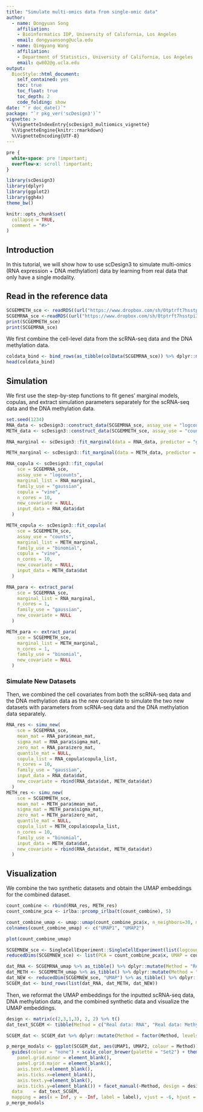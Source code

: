 ```yaml
---
title: "Simulate multi-omics data from single-omic data"
author: 
  - name: Dongyuan Song
    affiliation:
    - Bioinformatics IDP, University of California, Los Angeles
    email: dongyuansong@ucla.edu
  - name: Qingyang Wang
    affiliation:
    - Department of Statistics, University of California, Los Angeles
    email: qw802@g.ucla.edu
output: 
  BiocStyle::html_document:
    self_contained: yes
    toc: true
    toc_float: true
    toc_depth: 2
    code_folding: show
date: "`r doc_date()`"
package: "`r pkg_ver('scDesign3')`"
vignette: >
  %\VignetteIndexEntry{scDesign3_multiomics_vignette}
  %\VignetteEngine{knitr::rmarkdown}
  %\VignetteEncoding{UTF-8}  
---
```



```css
pre {
  white-space: pre !important;
  overflow-x: scroll !important;
}
```
```r
library(scDesign3)
library(dplyr)
library(ggplot2)
library(ggh4x)
theme_bw()
```

```r
knitr::opts_chunk$set(
  collapse = TRUE,
  comment = "#>"
)
```

## Introduction
In this tutorial, we will show how to use scDesign3 to simulate multi-omics (RNA expression + DNA methylation) data by learning from real data that only have a single modality.


## Read in the reference data
```r
SCGEMMETH_sce <- readRDS((url("https://www.dropbox.com/sh/0tptrft7hsstpi3/AAAo-79sEfTkvrEig0q4L5Oia/SCGEMMETH_sce.rds?raw=1")))
SCGEMRNA_sce <-readRDS((url("https://www.dropbox.com/sh/0tptrft7hsstpi3/AADEKgmZG4FsW5tdbu1fdYKda/SCGEMRNA_sce.rds?raw=1")))
print(SCGEMMETH_sce)
print(SCGEMRNA_sce)
```
We first combine the cell-level data from the scRNA-seq data and the DNA methylation data.
```r
coldata_bind <- bind_rows(as_tibble(colData(SCGEMRNA_sce)) %>% dplyr::mutate(Tech = "RNA"), as_tibble(colData(SCGEMMETH_sce)) %>% dplyr::mutate(Tech = "Methylation"))
head(coldata_bind)
```
## Simulation
We first use the step-by-step functions to fit genes' marginal models, copulas, and extract simulation parameters separately for the scRNA-seq data and the DNA methylation data.
```r
set.seed(1234)
RNA_data <- scDesign3::construct_data(SCGEMRNA_sce, assay_use = "logcounts", celltype = "cell_type", pseudotime = NULL, spatial = c("UMAP1_integrated", "UMAP2_integrated"), other_covariates = NULL, corr_by = c("UMAP1_integrated", "UMAP2_integrated"))
METH_data <- scDesign3::construct_data(SCGEMMETH_sce, assay_use = "counts", celltype = "cell_type", pseudotime = NULL, spatial = c("UMAP1_integrated", "UMAP2_integrated"), other_covariates = NULL, corr_by = c("UMAP1_integrated", "UMAP2_integrated"))
```
```r
RNA_marginal <- scDesign3::fit_marginal(data = RNA_data, predictor = "gene", mu_formula = "te(UMAP1_integrated, UMAP2_integrated, bs = 'cr', k = 10)", sigma_formula = "te(UMAP1_integrated, UMAP2_integrated, bs = 'cr', k = 5)", family_use = "gaussian", n_cores = 50, usebam = FALSE)
```
```r
METH_marginal <- scDesign3::fit_marginal(data = METH_data, predictor = "gene", mu_formula = "te(UMAP1_integrated, UMAP2_integrated, bs = 'cr', k = 10)", sigma_formula = "1", family_use = "binomial", n_cores = 10, usebam = FALSE)
```
```r
RNA_copula <- scDesign3::fit_copula(
    sce = SCGEMRNA_sce,
    assay_use = "logcounts",
    marginal_list = RNA_marginal,
    family_use = "gaussian",
    copula = "vine",
    n_cores = 10,
    new_covariate = NULL,
    input_data = RNA_data$dat
  )

METH_copula <- scDesign3::fit_copula(
    sce = SCGEMMETH_sce,
    assay_use = "counts",
    marginal_list = METH_marginal,
    family_use = "binomial",
    copula = "vine",
    n_cores = 10,
    new_covariate = NULL,
    input_data = METH_data$dat
  )
```
```r
RNA_para <- extract_para(
    sce = SCGEMRNA_sce,
    marginal_list = RNA_marginal,
    n_cores = 1,
    family_use = "gaussian",
    new_covariate = NULL
  )

METH_para <- extract_para(
    sce = SCGEMMETH_sce,
    marginal_list = METH_marginal,
    n_cores = 1,
    family_use = "binomial",
    new_covariate = NULL
  )
```

### Simulate New Datasets
Then, we combined the cell covariates from both the scRNA-seq data and the DNA methylation data as the new covariate to simulate the two new datasets with parameters from scRNA-seq data and the DNA methylation data separately.
```r
RNA_res <- simu_new(
    sce = SCGEMRNA_sce,
    mean_mat = RNA_para$mean_mat,
    sigma_mat = RNA_para$sigma_mat,
    zero_mat = RNA_para$zero_mat,
    quantile_mat = NULL,
    copula_list = RNA_copula$copula_list,
    n_cores = 10,
    family_use = "gaussian",
    input_data = RNA_data$dat,
    new_covariate = rbind(RNA_data$dat, METH_data$dat)
  )
METH_res <- simu_new(
    sce = SCGEMMETH_sce,
    mean_mat = METH_para$mean_mat,
    sigma_mat = METH_para$sigma_mat,
    zero_mat = METH_para$zero_mat,
    quantile_mat = NULL,
    copula_list = METH_copula$copula_list,
    n_cores = 10,
    family_use = "binomial",
    input_data = METH_data$dat,
    new_covariate = rbind(RNA_data$dat, METH_data$dat)
  )
```

## Visualization
We combine the two synthetic datasets and obtain the UMAP embeddings for the combined dataset. 
```r
count_combine <- rbind(RNA_res, METH_res)
count_combine_pca <- irlba::prcomp_irlba(t(count_combine), 5)

count_combine_umap <- umap::umap(count_combine_pca$x, n_neighbors=30, min_dist=0.7)$layout
colnames(count_combine_umap) <- c("UMAP1", "UMAP2")

plot(count_combine_umap)

SCGEMNEW_sce <- SingleCellExperiment::SingleCellExperiment(list(logcounts = count_combine))
reducedDims(SCGEMNEW_sce) <- list(PCA = count_combine_pca$x, UMAP = count_combine_umap)

```
```r
dat_RNA <- SCGEMRNA_umap %>% as_tibble() %>% dplyr::mutate(Method = "Real data: RNA")
dat_METH <- SCGEMMETH_umap %>% as_tibble() %>% dplyr::mutate(Method = "Real data: Methylation")
dat_NEW <- reducedDim(SCGEMNEW_sce, "UMAP") %>% as_tibble() %>% dplyr::mutate(Method = "scDesign3: RNA + Meythlation")
SCGEM_dat <- bind_rows(list(dat_RNA, dat_METH, dat_NEW))
```

Then, we reformat the UMAP embeddings for the inputted scRNA-seq data, DNA methylation data, and the combined synthetic data and visualize the UMAP embeddings.
```r
design <- matrix(c(2,3,1,3), 2, 2) %>% t()
dat_text_SCGEM <- tibble(Method = c("Real data: RNA", "Real data: Methylation", "scDesign3: RNA + Meythlation"), label = c("32 Features*177 Cells", "27 Features*142 Cells", "59 Features*319 Cells")) %>% as.data.frame()
```

```r
SCGEM_dat <- SCGEM_dat %>% dplyr::mutate(Method = factor(Method, levels = c("Real data: RNA", "scDesign3: RNA + Meythlation", "Real data: Methylation"))) %>% dplyr::mutate(UMAP1 = if_else(Method == "Real data: RNA", -UMAP1, UMAP1), UMAP2 = if_else(Method == "Real data: RNA", -UMAP2, UMAP2))

p_merge_modals <- ggplot(SCGEM_dat, aes(UMAP1, UMAP2, colour = Method)) + ggrastr::rasterize(geom_point(size = 0.5), dpi = 300) +
  guides(colour = "none") + scale_color_brewer(palette = "Set2") + theme_bw() + theme(aspect.ratio = 1,
    panel.grid.minor = element_blank(),
    panel.grid.major = element_blank(),
    axis.text.x=element_blank(),
    axis.ticks.x=element_blank(),
    axis.text.y=element_blank(),
    axis.ticks.y=element_blank()) + facet_manual(~Method, design = design, widths = c(1, 2), heights = c(1, 1), respect = TRUE, scales = "free")+ geom_text(
  data    = dat_text_SCGEM,
  mapping = aes(x = Inf, y = -Inf, label = label), vjust = -6, hjust = 1, color = "black", size = 3)
p_merge_modals
```
